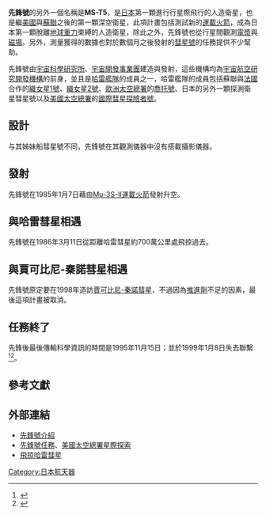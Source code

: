 {{Infobox spaceflight
| name                  = ''先鋒號''
| image                 = Sakigake.gif
| image_caption         = 先鋒號太空船

| mission_type          = 飛掠[[彗星|彗星]]
| operator              = [[宇宙科學研究所|宇宙科學研究所]]
| COSPAR_ID             = 1985-001A
| SATCAT                = 15464
| mission_duration      =

| spacecraft_bus        = 
| manufacturer          = 
| dry_mass              = 
| launch_mass           = {{convert|138.1|kg|lb}} 
| power                 =

| launch_date           = 1985年1月7日 19:27 UTC
| launch_rocket         = [[Mu系列運載火箭|Mu-3S-II]]
| launch_site           = [[內之浦宇宙空間觀測所|內之浦宇宙空間觀測所]]
| launch_contractor     = 
| last_contact          = 資訊傳輸：1995年11月15日<br/>最後聯繫：1999年1月8日

| orbit_epoch           = 
| orbit_reference       = [[日心軌道|日心軌道]]
| orbit_periapsis       = 0.92 {{nowrap|[[astronomical_unit|astronomical unit]]s}}
| orbit_apoapsis        = 1.15 astronomical units 
| orbit_inclination     = 0.07 degrees
| orbit_period          = 382.8 days
| apsis                 = helion

|interplanetary         = 
 {{Infobox spaceflight/IP
   |type                = flyby
   |object              = [[哈雷彗星|哈雷彗星]]
   |distance            = {{convert|6990000|km|mi}}
   |arrival_date        = 1986年3月11日04:18 UTC
 }}
}}
'''先鋒號'''的另外一個名稱是'''MS-T5'''，是[[日本|日本]]第一顆進行行星際飛行的人造衛星，也是繼[[美國|美國]]與[[蘇聯|蘇聯]]之後的第一顆深空衛星，此項計畫包括測試新的[[運載火箭|運載火箭]]，成為日本第一顆脫離[[地球|地球]][[重力|重力]]束縛的人造衛星，除此之外，先鋒號也從行星間觀測[[電漿|電漿]]與[[磁場|磁場]]。另外，測量獲得的數據也對於數個月之後發射的[[彗星號|彗星號]]的任務提供不少幫助。

先鋒號由[[宇宙科學研究所|宇宙科學研究所]]、[[宇宙開發事業團|宇宙開發事業團]]建造與發射，這些機構均為[[宇宙航空研究開發機構|宇宙航空研究開發機構]]的前身，並且是[[哈雷艦隊|哈雷艦隊]]的成員之一，哈雷艦隊的成員包括蘇聯與[[法國|法國]]合作的[[織女星1號|織女星1號]]、[[織女星2號|織女星2號]]、[[歐洲太空總署|歐洲太空總署]]的[[喬托號|喬托號]]、日本的另外一顆探測衛星彗星號以及[[美國太空總署|美國太空總署]]的[[國際彗星探險者號|國際彗星探險者號]]。

==設計==
与其姊妹船彗星號不同，先鋒號在其觀測儀器中沒有搭載攝影儀器。

==發射==
先鋒號在1985年1月7日藉由[[Mu系列運載火箭|Mu-3S-II運載火箭]]發射升空。
==與哈雷彗星相遇==
先鋒號在1986年3月11日從距離哈雷彗星約700萬公里處飛掠過去。

==與賈可比尼-秦諾彗星相遇==
先鋒號原定要在1998年造訪[[賈可比尼-秦諾彗星|賈可比尼-秦諾彗星]]，不過因為[[推進劑|推進劑]]不足的因素，最後這項計畫被取消。

==任務終了==
先鋒後最後傳輸科學資訊的時間是1995年11月15日；並於1999年1月8日失去聯繫<ref>{{cite web |url=http://space.about.com/od/spacemissions/p/Sakigake.htm |title=Sakigake - Japan ISAS Halley's Comet Mission Sakigake |publisher=Space.about.com |date= |accessdate=2010-02-01 |archive-date=2016-03-03 |archive-url=https://web.archive.org/web/20160303192102/http://space.about.com/od/spacemissions/p/Sakigake.htm |dead-url=no }}</ref><ref>{{cite web |url=http://nssdc.gsfc.nasa.gov/nmc/spacecraftDisplay.do?id=1985-001A |title=Sakigake – NASA Master Catalog |publisher=Nssdc.gsfc.nasa.gov |date= |accessdate=2010-02-01 |archive-date=2016-12-20 |archive-url=https://web.archive.org/web/20161220003439/http://nssdc.gsfc.nasa.gov/nmc/spacecraftDisplay.do?id=1985-001A |dead-url=no }}</ref>。

==參考文獻==
{{Reflist}}

==外部連結==
* [https://archive.is/20031205064832/http://www.isas.ac.jp/e/enterp/missions/complate/sakigake.shtml 先鋒號介紹]
* [https://web.archive.org/web/20071122192534/http://solarsystem.nasa.gov/missions/profile.cfm?MCode=Sakigake 先鋒號任務]、[http://solarsystem.nasa.gov 美國太空總署星際探索]{{Wayback|url=http://solarsystem.nasa.gov/missions/profile.cfm?MCode=Sakigake |date=20071122192534 }}
* [http://stardust.jpl.nasa.gov/comets/sakigake.html 飛掠哈雷彗星]{{Wayback|url=http://stardust.jpl.nasa.gov/comets/sakigake.html |date=20161031100528 }}

{{彗星任務}}
{{彗星}}
{{日本太空計劃}}

[[Category:日本航天器|Category:日本航天器]]